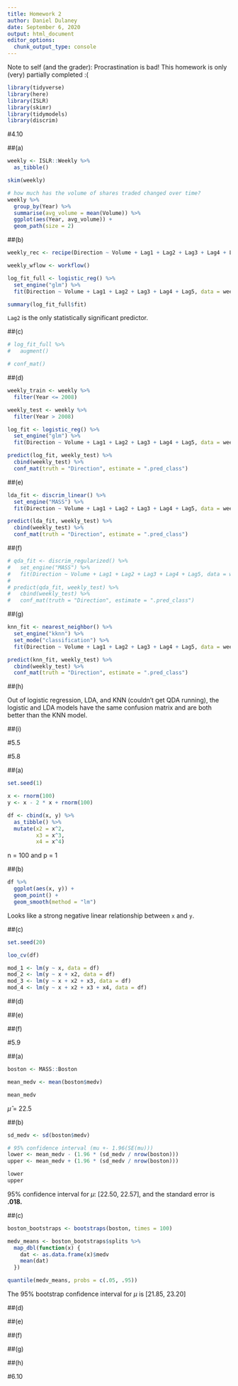 ```yaml
---
title: Homework 2
author: Daniel Dulaney
date: September 6, 2020
output: html_document
editor_options: 
  chunk_output_type: console
---
```


Note to self (and the grader): Procrastination is bad! This homework is only (very) partially completed :(

```r
library(tidyverse)
library(here)
library(ISLR)
library(skimr)
library(tidymodels)
library(discrim)
```

#4.10

##(a)

```r
weekly <- ISLR::Weekly %>% 
  as_tibble()

skim(weekly)
```

```r
# how much has the volume of shares traded changed over time?
weekly %>% 
  group_by(Year) %>% 
  summarise(avg_volume = mean(Volume)) %>% 
  ggplot(aes(Year, avg_volume)) +
  geom_path(size = 2)
```

##(b)

```r
weekly_rec <- recipe(Direction ~ Volume + Lag1 + Lag2 + Lag3 + Lag4 + Lag5, data = weekly)

weekly_wflow <- workflow()
```

```r
log_fit_full <- logistic_reg() %>% 
  set_engine("glm") %>% 
  fit(Direction ~ Volume + Lag1 + Lag2 + Lag3 + Lag4 + Lag5, data = weekly)

summary(log_fit_full$fit)
```

`Lag2` is the only statistically significant predictor.

##(c)

```r
# log_fit_full %>% 
#   augment()
```

```r
# conf_mat()
```

##(d)

```r
weekly_train <- weekly %>% 
  filter(Year <= 2008)

weekly_test <- weekly %>% 
  filter(Year > 2008)
```

```r
log_fit <- logistic_reg() %>% 
  set_engine("glm") %>% 
  fit(Direction ~ Volume + Lag1 + Lag2 + Lag3 + Lag4 + Lag5, data = weekly_train)

predict(log_fit, weekly_test) %>% 
  cbind(weekly_test) %>% 
  conf_mat(truth = "Direction", estimate = ".pred_class")
```

##(e)

```r
lda_fit <- discrim_linear() %>% 
  set_engine("MASS") %>% 
  fit(Direction ~ Volume + Lag1 + Lag2 + Lag3 + Lag4 + Lag5, data = weekly_train)

predict(lda_fit, weekly_test) %>% 
  cbind(weekly_test) %>% 
  conf_mat(truth = "Direction", estimate = ".pred_class")
```

##(f)

```r
# qda_fit <- discrim_regularized() %>% 
#   set_engine("MASS") %>% 
#   fit(Direction ~ Volume + Lag1 + Lag2 + Lag3 + Lag4 + Lag5, data = weekly_train)
# 
# predict(qda_fit, weekly_test) %>% 
#   cbind(weekly_test) %>% 
#   conf_mat(truth = "Direction", estimate = ".pred_class")
```

##(g)

```r
knn_fit <- nearest_neighbor() %>% 
  set_engine("kknn") %>% 
  set_mode("classification") %>% 
  fit(Direction ~ Volume + Lag1 + Lag2 + Lag3 + Lag4 + Lag5, data = weekly_train)

predict(knn_fit, weekly_test) %>% 
  cbind(weekly_test) %>% 
  conf_mat(truth = "Direction", estimate = ".pred_class")
```

##(h)

Out of logistic regression, LDA, and KNN (couldn't get QDA running), the logistic and LDA models have the same confusion matrix and are both better than the KNN model.

##(i)

#5.5



#5.8

##(a)

```r
set.seed(1)

x <- rnorm(100)
y <- x - 2 * x + rnorm(100)

df <- cbind(x, y) %>% 
  as_tibble() %>% 
  mutate(x2 = x^2,
         x3 = x^3,
         x4 = x^4)
```

n = 100 and p = 1



##(b)

```r
df %>% 
  ggplot(aes(x, y)) +
  geom_point() +
  geom_smooth(method = "lm")
```

Looks like a strong negative linear relationship between `x` and `y`.

##(c)

```r
set.seed(20)

loo_cv(df)

mod_1 <- lm(y ~ x, data = df)
mod_2 <- lm(y ~ x + x2, data = df)
mod_3 <- lm(y ~ x + x2 + x3, data = df)
mod_4 <- lm(y ~ x + x2 + x3 + x4, data = df)
```

##(d)

##(e)

##(f)

#5.9

##(a)

```r
boston <- MASS::Boston
```

```r
mean_medv <- mean(boston$medv)

mean_medv
```

$\hat{\mu}$ = 22.5

##(b)

```r
sd_medv <- sd(boston$medv)

# 95% confidence interval (mu +- 1.96(SE(mu)))
lower <- mean_medv - (1.96 * (sd_medv / nrow(boston)))
upper <- mean_medv + (1.96 * (sd_medv / nrow(boston)))

lower
upper
```

95% confidence interval for $\mu$: [22.50, 22.57], and the standard error is **.018.**

##(c)

```r
boston_bootstraps <- bootstraps(boston, times = 100)

medv_means <- boston_bootstraps$splits %>%
  map_dbl(function(x) {
    dat <- as.data.frame(x)$medv
    mean(dat)
  })

quantile(medv_means, probs = c(.05, .95))
```

The 95% bootstrap confidence interval for $\mu$ is [21.85, 23.20]

##(d)

##(e)

##(f)

##(g)

##(h)

#6.10


